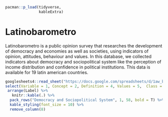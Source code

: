 ```r
pacman::p_load(tidyverse,
               kableExtra)
```

# Latinobarometro

Latinobarometro is a public opinion survey that researches the development of democracy and economies as well as societies, using indicators of opinion, attitudes, behaviour and values. In this database, we collected indicators about democracy and sociopolitical system like the perception of income distribution and confidence in political institutions. This data is available for 19 latin american countries. 

```r

googlesheets4::read_sheet("https://docs.google.com/spreadsheets/d/1aw_byhiC4b_0XPcTDtsCpCeJHabK38i4pCmkHshYMB8/edit#gid=0", range = c("B638:N695"), sheet= "Variables", col_names = F) %>%
select(Variable = 1, Concept = 2, Definition = 4, Values = 5,  Class = 6, "Temporal coverage" = 7, "Regional coverage" = 8, Label = 13) %>%
 arrange(Label) %>%
   knitr::kable(.) %>% 
  pack_rows("Democracy and Sociopolitical System", 1, 58, bold = T) %>% 
  kable_styling(font_size = 10) %>% 
  remove_column(8)


```

